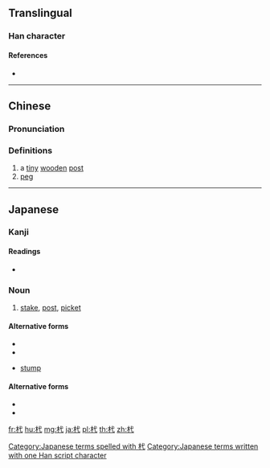 ==Translingual==

===Han character===
{{Han char|rn=75|rad=木|as=03|sn=7|four=43940|canj=DIP|ids=⿰木弋}}

====References====
* {{Han ref|kx=0512.050|dkj=14473|dj=0897.010|hdz=21160.020|uh=6759|ud=26457|bh=CB40|bd=52032}}

----

==Chinese==
{{zh-forms}}

===Pronunciation===
{{zh-pron
|m=yì
|c=jik6
|mc=y
|oc=y
|ma=
|cat=n
}}

===Definitions===
# a [[tiny]] [[wooden]] [[post]]
# [[peg]]

----

==Japanese==

===Kanji===
{{ja-kanji|grade=|rs=木03}}

====Readings====
* {{ja-readings|on=[[よく]] (yoku)|kun=[[くい]] (kui)}}

===Noun===
{{ja-noun|k|hira=くい|rom=kui}}

# [[stake]], [[post]], [[picket]]

====Alternative forms====
* {{l|ja|杭}}
* {{l|ja|株}}

{{ja-noun|k|hira=くいぜ|rom=kuize|hhira=くいせ}}

* [[stump]]

====Alternative forms====
* {{l|ja|杭}}
* {{l|ja|株}}

[[Category:Japanese terms spelled with 杙]]
[[Category:Japanese terms written with one Han script character]]

[[fr:杙]]
[[hu:杙]]
[[mg:杙]]
[[ja:杙]]
[[pl:杙]]
[[th:杙]]
[[zh:杙]]